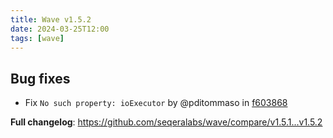 ```yaml
---
title: Wave v1.5.2
date: 2024-03-25T12:00
tags: [wave]
---
```


## Bug fixes

- Fix `No such property: ioExecutor` by @pditommaso in [f603868](https://github.com/seqeralabs/wave/commit/f603868b5fa096ff6532070996ed127b94bdb8a6)

**Full changelog**: https://github.com/seqeralabs/wave/compare/v1.5.1...v1.5.2
